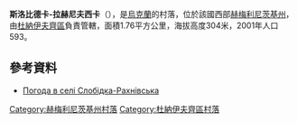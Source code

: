 {{coord|48|49|9|N|26|44|57|E|scale:100000|display=title}}

'''斯洛比德卡-拉赫尼夫西卡'''（{{lang-uk|Слобідка-Рахнівська}}），是[[烏克蘭|烏克蘭]]的村落，位於該國西部[[赫梅利尼茨基州|赫梅利尼茨基州]]，由[[杜納伊夫齊區|杜納伊夫齊區]]負責管轄，面積1.76平方公里，海拔高度304米，2001年人口593。

==參考資料==
* [http://weather.in.ua/ua/hmel'nickaja/24147 Погода в селі Слобідка-Рахнівська] {{Wayback|url=http://weather.in.ua/ua/hmel%27nickaja/24147 |date=20200807131329 }}

{{DEFAULTSORT:Слобідка-Рахнівська}}
[[Category:赫梅利尼茨基州村落|Category:赫梅利尼茨基州村落]]
[[Category:杜納伊夫齊區村落|Category:杜納伊夫齊區村落]]


{{Khmelnytskyi-geo-stub}}